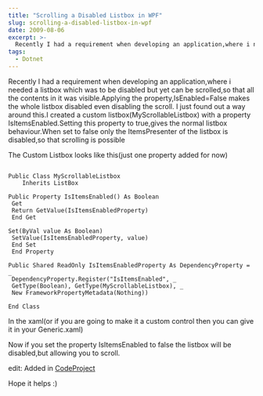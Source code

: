 ```yaml
---
title: "Scrolling a Disabled Listbox in WPF"
slug: scrolling-a-disabled-listbox-in-wpf
date: 2009-08-06
excerpt: >-
  Recently I had a requirement when developing an application,where i needed a listbox which was to be disabled but yet can be scrolled,so that all the contents in it was...
tags:
  - Dotnet
---
```

Recently I had a requirement when developing an application,where i needed a listbox which was to be disabled but yet can be scrolled,so that all the contents in it was visible.Applying the property,IsEnabled=False makes the whole listbox disabled even disabling the scroll. I just found out a way around this.I created a custom listbox(MyScrollableListbox) with a property IsItemsEnabled.Setting this property to true,gives the normal listbox behaviour.When set to false only the ItemsPresenter of the listbox is disabled,so that scrolling is possible

The Custom Listbox looks like this(just one property added for now)

```vbnet

Public Class MyScrollableListbox
    Inherits ListBox

Public Property IsItemsEnabled() As Boolean
 Get
 Return GetValue(IsItemsEnabledProperty)
 End Get

Set(ByVal value As Boolean)
 SetValue(IsItemsEnabledProperty, value)
 End Set
 End Property

Public Shared ReadOnly IsItemsEnabledProperty As DependencyProperty = _
 DependencyProperty.Register("IsItemsEnabled", _
 GetType(Boolean), GetType(MyScrollableListbox), _
 New FrameworkPropertyMetadata(Nothing))

End Class

```

In the xaml(or if you are going to make it a custom control then you can give it in your Generic.xaml)

Now if you set the property IsItemsEnabled to false the listbox will be disabled,but allowing you to scroll.

edit: Added in [CodeProject](http://www.codeproject.com/tips/60619/Scrollable-Disabled-ListBox-in-WPF.aspx)

Hope it helps :)